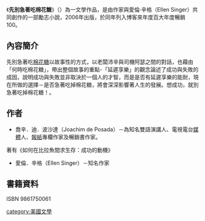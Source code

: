 {{Unreferenced|time=2019-02-07T12:23:49+00:00}}
《'''先別急著吃棉花糖'''》（{{lang-en|''Don't Eat the Marshmallow…Yet! The Secret to Sweet Success in Work and Life''}}）為一文學作品，是由作家{{le|喬辛·迪·波沙達|Joachim de Posada}}與愛倫·辛格（Ellen Singer）共同創作的一部勵志小說，2006年出版，於同年列入博客來年度百大年度暢銷100。

== 內容簡介 ==
先別急著吃[[棉花糖_(顆粒狀)|棉花糖]]以故事性的方式，以老闆沛辛與司機阿瑟之間的對話，也藉由「何時吃棉花糖」，帶出整個故事的重點-「延遲享樂」的觀念論述了成功與失敗的成因，說明成功與失敗並非取決於一個人的才智，而是是否有延遲享樂的能耐，現在所做的選擇－是否急著吃掉棉花糖，將會深深影響著人生的發展。想成功，就別急著吃掉棉花糖！。

== 作者 ==
*喬辛．迪．波沙達（Joachim de Posada）－為知名雙語演講人、電視電台[[媒體|媒體]]人、[[報紙|報紙]]專欄作家及暢銷書作家。
著有《如何在比拉魚間求生存：成功的動機》　
*愛倫．辛格（Ellen Singer）－知名作家
==書籍資料==
ISBN 9861750061

{{portal bar|書籍|心理學|神經科學}}
{{novel-stub}}
[[category:美國文學|category:美國文學]]